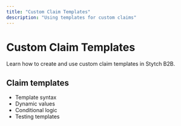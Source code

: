 ```yaml
---
title: "Custom Claim Templates"
description: "Using templates for custom claims"
---
```


# Custom Claim Templates

Learn how to create and use custom claim templates in Stytch B2B.

## Claim templates
- Template syntax
- Dynamic values
- Conditional logic
- Testing templates
